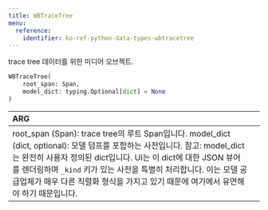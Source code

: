 ---
title: WBTraceTree
menu:
  reference:
    identifier: ko-ref-python-data-types-wbtracetree
---

<Card title="View the source code" href="https://www.github.com/wandb/wandb/tree/637bddf198525810add5804059001b1b319d6ad1/wandb/sdk/data_types/trace_tree.py#L80-L119" icon="github"/>

trace tree 데이터를 위한 미디어 오브젝트.

```python
WBTraceTree(
    root_span: Span,
    model_dict: typing.Optional[dict] = None
)
```

| ARG |  |
| :--- | :--- |
| root_span (Span): trace tree의 루트 Span입니다. model_dict (dict, optional): 모델 덤프를 포함하는 사전입니다. 참고: model_dict는 완전히 사용자 정의된 dict입니다. UI는 이 dict에 대한 JSON 뷰어를 렌더링하며 `_kind` 키가 있는 사전을 특별히 처리합니다. 이는 모델 공급업체가 매우 다른 직렬화 형식을 가지고 있기 때문에 여기에서 유연해야 하기 때문입니다. |
